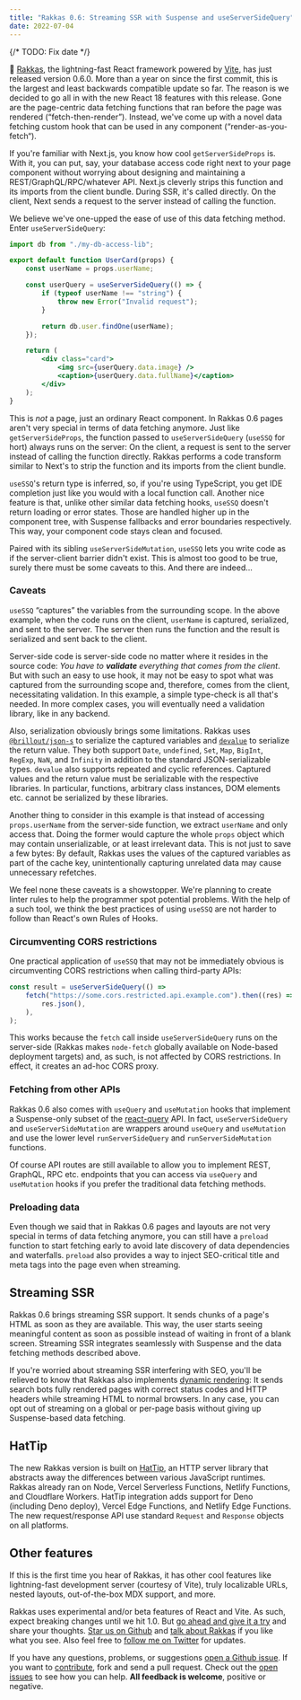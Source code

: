 ```yaml
---
title: "Rakkas 0.6: Streaming SSR with Suspense and useServerSideQuery"
date: 2022-07-04
---
```


{/* TODO: Fix date */}

💃 [Rakkas](https://github.com/rakkasjs/rakkasjs), the lightning-fast React framework powered by [Vite](https://vitejs.dev), has just released version 0.6.0. More than a year on since the first commit, this is the largest and least backwards compatible update so far. The reason is we decided to go all in with the new React 18 features with this release. Gone are the page-centric data fetching functions that ran before the page was rendered (“fetch-then-render”). Instead, we've come up with a novel data fetching custom hook that can be used in any component (“render-as-you-fetch“).

If you're familiar with Next.js, you know how cool `getServerSideProps` is. With it, you can put, say, your database access code right next to your page component without worrying about designing and maintaining a REST/GraphQL/RPC/whatever API. Next.js cleverly strips this function and its imports from the client bundle. During SSR, it's called directly. On the client, Next sends a request to the server instead of calling the function.

We believe we've one-upped the ease of use of this data fetching method. Enter `useServerSideQuery`:

```jsx
import db from "./my-db-access-lib";

export default function UserCard(props) {
	const userName = props.userName;

	const userQuery = useServerSideQuery(() => {
		if (typeof userName !== "string") {
			throw new Error("Invalid request");
		}

		return db.user.findOne(userName);
	});

	return (
		<div class="card">
			<img src={userQuery.data.image} />
			<caption>{userQuery.data.fullName}</caption>
		</div>
	);
}
```

This is _not_ a page, just an ordinary React component. In Rakkas 0.6 pages aren't very special in terms of data fetching anymore. Just like `getServerSideProps`, the function passed to `useServerSideQuery` (`useSSQ` for hort) always runs on the server: On the client, a request is sent to the server instead of calling the function directly. Rakkas performs a code transform similar to Next's to strip the function and its imports from the client bundle.

`useSSQ`'s return type is inferred, so, if you're using TypeScript, you get IDE completion just like you would with a local function call. Another nice feature is that, unlike other similar data fetching hooks, `useSSQ` doesn't return loading or error states. Those are handled higher up in the component tree, with Suspense fallbacks and error boundaries respectively. This way, your component code stays clean and focused.

Paired with its sibling `useServerSideMutation`, `useSSQ` lets you write code as if the server-client barrier didn't exist. This is almost too good to be true, surely there must be some caveats to this. And there are indeed...

### Caveats

`useSSQ` “captures” the variables from the surrounding scope. In the above example, when the code runs on the client, `userName` is captured, serialized, and sent to the server. The server then runs the function and the result is serialized and sent back to the client.

Server-side code is server-side code no matter where it resides in the source code: _You have to **validate** everything that comes from the client_. But with such an easy to use hook, it may not be easy to spot what was captured from the surrounding scope and, therefore, comes from the client, necessitating validation. In this example, a simple type-check is all that's needed. In more complex cases, you will eventually need a validation library, like in any backend.

Also, serialization obviously brings some limitations. Rakkas uses [`@brillout/json-s`](https://github.com/brillout/json-s) to serialize the captured variables and [`devalue`](https://github.com/Rich-Harris/devalue) to serialize the return value. They both support `Date`, `undefined`, `Set`, `Map`, `BigInt`, `RegExp`, `NaN`, and `Infinity` in addition to the standard JSON-serializable types. `devalue` also supports repeated and cyclic references. Captured values and the return value must be serializable with the respective libraries. In particular, functions, arbitrary class instances, DOM elements etc. cannot be serialized by these libraries.

Another thing to consider in this example is that instead of accessing `props.userName` from the server-side function, we extract `userName` and only access that. Doing the former would capture the whole `props` object which may contain unserializable, or at least irrelevant data. This is not just to save a few bytes: By default, Rakkas uses the values of the captured variables as part of the cache key, unintentionally capturing unrelated data may cause unnecessary refetches.

We feel none these caveats is a showstopper. We're planning to create linter rules to help the programmer spot potential problems. With the help of a such tool, we think the best practices of using `useSSQ` are not harder to follow than React's own Rules of Hooks.

### Circumventing CORS restrictions

One practical application of `useSSQ` that may not be immediately obvious is circumventing CORS restrictions when calling third-party APIs:

```ts
const result = useServerSideQuery(() =>
	fetch("https://some.cors.restricted.api.example.com").then((res) =>
		res.json(),
	),
);
```

This works because the `fetch` call inside `useServerSideQuery` runs on the server-side (Rakkas makes `node-fetch` globally available on Node-based deployment targets) and, as such, is not affected by CORS restrictions. In effect, it creates an ad-hoc CORS proxy.

### Fetching from other APIs

Rakkas 0.6 also comes with `useQuery` and `useMutation` hooks that implement a Suspense-only subset of the [react-query](https://react-query.tanstack.com) API. In fact, `useServerSideQuery` and `useServerSideMutation` are wrappers around `useQuery` and `useMutation` and use the lower level `runServerSideQuery` and `runServerSideMutation` functions.

Of course API routes are still available to allow you to implement REST, GraphQL, RPC etc. endpoints that you can access via `useQuery` and `useMutation` hooks if you prefer the traditional data fetching methods.

### Preloading data

Even though we said that in Rakkas 0.6 pages and layouts are not very special in terms of data fetching anymore, you can still have a `preload` function to start fetching early to avoid late discovery of data dependencies and waterfalls. `preload` also provides a way to inject SEO-critical title and meta tags into the page even when streaming.

## Streaming SSR

Rakkas 0.6 brings streaming SSR support. It sends chunks of a page's HTML as soon as they are available. This way, the user starts seeing meaningful content as soon as possible instead of waiting in front of a blank screen. Streaming SSR integrates seamlessly with Suspense and the data fetching methods described above.

If you're worried about streaming SSR interfering with SEO, you'll be relieved to know that Rakkas also implements [dynamic rendering](https://huckabuy.com/technical-seo/dynamic-rendering): It sends search bots fully rendered pages with correct status codes and HTTP headers while streaming HTML to normal browsers. In any case, you can opt out of streaming on a global or per-page basis without giving up Suspense-based data fetching.

## HatTip

The new Rakkas version is built on [HatTip](https://github.com/hattipjs/hattip), an HTTP server library that abstracts away the differences between various JavaScript runtimes. Rakkas already ran on Node, Vercel Serverless Functions, Netlify Functions, and Cloudflare Workers. HatTip integration adds support for Deno (including Deno deploy), Vercel Edge Functions, and Netlify Edge Functions. The new request/response API use standard `Request` and `Response` objects on all platforms.

## Other features

If this is the first time you hear of Rakkas, it has other cool features like lightning-fast development server (courtesy of Vite), truly localizable URLs, nested layouts, out-of-the-box MDX support, and more.

Rakkas uses experimental and/or beta features of React and Vite. As such, expect breaking changes until we hit 1.0. But [go ahead and give it a try](https://stackblitz.com/edit/rakkas-demo-ts?file=src%2Fpages%2Fpage.tsx) and share your thoughts. [Star us on Github](https://github.com/rakkasjs/rakkasjs/stargazers) and [talk about Rakkas](https://twitter.com/intent/tweet?text=I%20gave%20%23RakkasJS%20a%20try!&url=https%3A%2F%2Fgithub.com%2Frakkasjs%2Frakkasjs) if you like what you see. Also feel free to [follow me on Twitter](https://twitter.com/cyco130) for updates.

If you have any questions, problems, or suggestions [open a Github issue](https://github.com/rakkasjs/rakkasjs/issues/new). If you want to [contribute](https://github.com/rakkasjs/rakkasjs/blob/main/CONTRIBUTING.md), fork and send a pull request. Check out the [open issues](https://github.com/rakkasjs/rakkasjs/issues) to see how you can help. **All feedback is welcome**, positive or negative.

